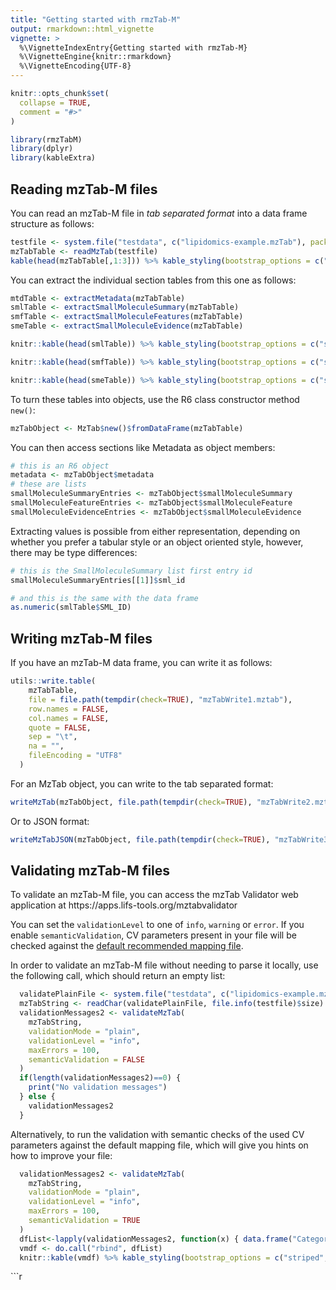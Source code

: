 ```yaml
---
title: "Getting started with rmzTab-M"
output: rmarkdown::html_vignette
vignette: >
  %\VignetteIndexEntry{Getting started with rmzTab-M}
  %\VignetteEngine{knitr::rmarkdown}
  %\VignetteEncoding{UTF-8}
---
```


```r
knitr::opts_chunk$set(
  collapse = TRUE,
  comment = "#>"
)
```

```r
library(rmzTabM)
library(dplyr)
library(kableExtra)
```

## Reading mzTab-M files
You can read an mzTab-M file in *tab separated format* into a data frame structure as follows:
```r
testfile <- system.file("testdata", c("lipidomics-example.mzTab"), package="rmzTabM")
mzTabTable <- readMzTab(testfile)
kable(head(mzTabTable[,1:3])) %>% kable_styling(bootstrap_options = c("striped", "hover", "condensed", font_size = 7)) %>% scroll_box(width = "800px", height = "200px")
```

You can extract the individual section tables from this one as follows:

```r
mtdTable <- extractMetadata(mzTabTable)
smlTable <- extractSmallMoleculeSummary(mzTabTable)
smfTable <- extractSmallMoleculeFeatures(mzTabTable)
smeTable <- extractSmallMoleculeEvidence(mzTabTable)

knitr::kable(head(smlTable)) %>% kable_styling(bootstrap_options = c("striped", "hover", "condensed", font_size = 7)) %>% scroll_box(width = "800px", height = "200px")

knitr::kable(head(smfTable)) %>% kable_styling(bootstrap_options = c("striped", "hover", "condensed", font_size = 7)) %>% scroll_box(width = "800px", height = "200px")

knitr::kable(head(smeTable)) %>% kable_styling(bootstrap_options = c("striped", "hover", "condensed", font_size = 7)) %>% scroll_box(width = "800px", height = "200px")
```


To turn these tables into objects, use the R6 class constructor method `new()`:

```r
mzTabObject <- MzTab$new()$fromDataFrame(mzTabTable)
```

You can then access sections like Metadata as object members:

```r
# this is an R6 object
metadata <- mzTabObject$metadata
# these are lists
smallMoleculeSummaryEntries <- mzTabObject$smallMoleculeSummary
smallMoleculeFeatureEntries <- mzTabObject$smallMoleculeFeature
smallMoleculeEvidenceEntries <- mzTabObject$smallMoleculeEvidence
```

Extracting values is possible from either representation, depending on whether you prefer a tabular style or an object oriented style, however, there may be type differences:

```r
# this is the SmallMoleculeSummary list first entry id
smallMoleculeSummaryEntries[[1]]$sml_id

# and this is the same with the data frame
as.numeric(smlTable$SML_ID)
```

## Writing mzTab-M files

If you have an mzTab-M data frame, you can write it as follows:

```r
utils::write.table(
    mzTabTable,
    file = file.path(tempdir(check=TRUE), "mzTabWrite1.mztab"),
    row.names = FALSE,
    col.names = FALSE,
    quote = FALSE,
    sep = "\t",
    na = "",
    fileEncoding = "UTF8"
  )
```

For an MzTab object, you can write to the tab separated format:

```r
writeMzTab(mzTabObject, file.path(tempdir(check=TRUE), "mzTabWrite2.mztab"))
```

Or to JSON format:
```r
writeMzTabJSON(mzTabObject, file.path(tempdir(check=TRUE), "mzTabWrite3.mztab.json"))
```

## Validating mzTab-M files

To validate an mzTab-M file, you can access the mzTab Validator web application at https://apps.lifs-tools.org/mztabvalidator
<!-- rmzTab-M provides an API client to perform the validation against the web application: -->

<!-- ```{r validate, warning=FALSE} -->
<!--   validationMessages1 <- validateMzTab( -->
<!--     mzTabObject, -->
<!--     validationMode = "json", -->
<!--     validationLevel = "info", -->
<!--     maxErrors = 100, -->
<!--     semanticValidation = FALSE -->
<!--   ) -->
<!--   validationMessages1 -->
<!-- ``` -->

You can set the `validationLevel` to one of `info`, `warning` or `error`. If you enable `semanticValidation`, CV parameters present in your file will be checked against the [default recommended mapping file](https://github.com/HUPO-PSI/mzTab/blob/master/specification_document-releases/2_0-Metabolomics-Release/mzTab_2_0-M_mapping.xml).

In order to validate an mzTab-M file without needing to parse it locally, use the following call, which should return an empty list:

```r
  validatePlainFile <- system.file("testdata", c("lipidomics-example.mzTab"),package="rmzTabM")
  mzTabString <- readChar(validatePlainFile, file.info(testfile)$size)
  validationMessages2 <- validateMzTab(
    mzTabString,
    validationMode = "plain",
    validationLevel = "info",
    maxErrors = 100,
    semanticValidation = FALSE
  )
  if(length(validationMessages2)==0) {
    print("No validation messages")
  } else {
    validationMessages2
  }
```
Alternatively, to run the validation with semantic checks of the used CV parameters against the default mapping file, which will give you hints on how to improve your file:

```r
  validationMessages2 <- validateMzTab(
    mzTabString,
    validationMode = "plain",
    validationLevel = "info",
    maxErrors = 100,
    semanticValidation = TRUE
  )
  dfList<-lapply(validationMessages2, function(x) { data.frame("Category"=x$category, "Message"=x$code) })
  vmdf <- do.call("rbind", dfList)
  knitr::kable(vmdf) %>% kable_styling(bootstrap_options = c("striped", "hover", "condensed", font_size = 7)) %>% scroll_box(width = "800px", height = "1000px")
```
```r

